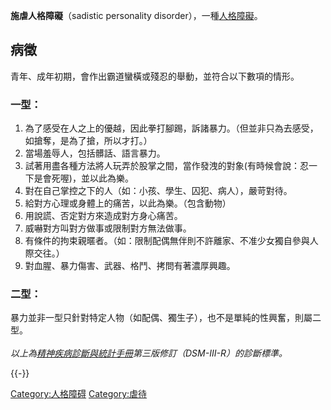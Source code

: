 {{medical}}
'''施虐人格障礙'''（sadistic personality disorder），一種[[人格障礙|人格障礙]]。

==病徵==
青年、成年初期，會作出霸道蠻橫或殘忍的舉動，並符合以下數項的情形。
===一型：===
# 為了感受在人之上的優越，因此拳打腳踢，訴諸暴力。（但並非只為去感受，如搶奪，是為了搶，所以才打。）
# 當場羞辱人，包括髒話、語言暴力。
# 試著用盡各種方法將人玩弄於股掌之間，當作發洩的對象(有時候會說：忍一下是會死喔)，並以此為樂。
# 對在自己掌控之下的人（如：小孩、學生、囚犯、病人），嚴苛對待。
# 給對方心理或身體上的痛苦，以此為樂。（包含動物）
# 用說謊、否定對方來造成對方身心痛苦。
# 威嚇對方叫對方做事或限制對方無法做事。
# 有條件的拘束親暱者。（如：限制配偶無伴則不許離家、不准少女獨自參與人際交往。）
# 對血腥、暴力傷害、武器、格鬥、拷問有著濃厚興趣。

===二型：===
暴力並非一型只針對特定人物（如配偶、獨生子），也不是單純的性興奮，則屬二型。<br /><br />
''以上為[[精神疾病診斷與統計手冊|精神疾病診斷與統計手冊]]第三版修訂（DSM-III-R）的診斷標準。''

{{-}}
{{虐待}}
{{ICD-10-F}}
{{心理學小作品}}
[[Category:人格障碍|Category:人格障碍]]
[[Category:虐待|Category:虐待]]
